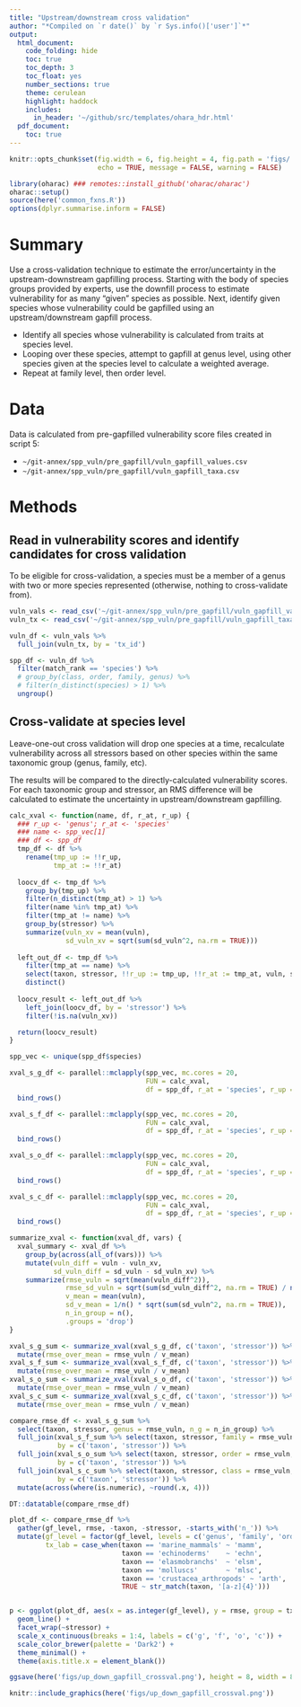 ```yaml
---
title: "Upstream/downstream cross validation"
author: "*Compiled on `r date()` by `r Sys.info()['user']`*"
output: 
  html_document:
    code_folding: hide
    toc: true
    toc_depth: 3
    toc_float: yes
    number_sections: true
    theme: cerulean
    highlight: haddock
    includes: 
      in_header: '~/github/src/templates/ohara_hdr.html'
  pdf_document:
    toc: true
---
```


``` r

knitr::opts_chunk$set(fig.width = 6, fig.height = 4, fig.path = 'figs/',
                      echo = TRUE, message = FALSE, warning = FALSE)

library(oharac) ### remotes::install_github('oharac/oharac')
oharac::setup()
source(here('common_fxns.R'))
options(dplyr.summarise.inform = FALSE) 
```

# Summary

Use a cross-validation technique to estimate the error/uncertainty in the upstream-downstream gapfilling process.  Starting with the body of species groups provided by experts, use the downfill process to estimate vulnerability for as many "given" species as possible.  Next, identify given species whose vulnerability could be gapfilled using an upstream/downstream gapfill process.  

* Identify all species whose vulnerability is calculated from traits at species level.
* Looping over these species, attempt to gapfill at genus level, using other species given at the species level to calculate a weighted average.
* Repeat at family level, then order level.


# Data

Data is calculated from pre-gapfilled vulnerability score files created in script 5:

* `~/git-annex/spp_vuln/pre_gapfill/vuln_gapfill_values.csv`
* `~/git-annex/spp_vuln/pre_gapfill/vuln_gapfill_taxa.csv`

# Methods

## Read in vulnerability scores and identify candidates for cross validation

To be eligible for cross-validation, a species must be a member of a genus with two or more species represented (otherwise, nothing to cross-validate from).  

```r
vuln_vals <- read_csv('~/git-annex/spp_vuln/pre_gapfill/vuln_gapfill_values.csv')
vuln_tx <- read_csv('~/git-annex/spp_vuln/pre_gapfill/vuln_gapfill_taxa.csv')

vuln_df <- vuln_vals %>%
  full_join(vuln_tx, by = 'tx_id')

spp_df <- vuln_df %>%
  filter(match_rank == 'species') %>%
  # group_by(class, order, family, genus) %>%
  # filter(n_distinct(species) > 1) %>%
  ungroup()

```

## Cross-validate at species level

Leave-one-out cross validation will drop one species at a time, recalculate vulnerability across all stressors based on other species within the same taxonomic group (genus, family, etc).

The results will be compared to the directly-calculated vulnerability scores.  For each taxonomic group and stressor, an RMS difference will be calculated to estimate the uncertainty in upstream/downstream gapfilling.

```r

calc_xval <- function(name, df, r_at, r_up) {
  ### r_up <- 'genus'; r_at <- 'species'
  ### name <- spp_vec[1]
  ### df <- spp_df
  tmp_df <- df %>%
    rename(tmp_up := !!r_up,
           tmp_at := !!r_at)
  
  loocv_df <- tmp_df %>%
    group_by(tmp_up) %>%
    filter(n_distinct(tmp_at) > 1) %>%
    filter(name %in% tmp_at) %>%
    filter(tmp_at != name) %>%
    group_by(stressor) %>%
    summarize(vuln_xv = mean(vuln),
              sd_vuln_xv = sqrt(sum(sd_vuln^2, na.rm = TRUE)))
  
  left_out_df <- tmp_df %>%
    filter(tmp_at == name) %>%
    select(taxon, stressor, !!r_up := tmp_up, !!r_at := tmp_at, vuln, sd_vuln) %>%
    distinct()
  
  loocv_result <- left_out_df %>%
    left_join(loocv_df, by = 'stressor') %>%
    filter(!is.na(vuln_xv))

  return(loocv_result)
}

```

```r

spp_vec <- unique(spp_df$species)

xval_s_g_df <- parallel::mclapply(spp_vec, mc.cores = 20,
                                  FUN = calc_xval, 
                                  df = spp_df, r_at = 'species', r_up = 'genus') %>%
  bind_rows()

xval_s_f_df <- parallel::mclapply(spp_vec, mc.cores = 20,
                                  FUN = calc_xval, 
                                  df = spp_df, r_at = 'species', r_up = 'family') %>%
  bind_rows()

xval_s_o_df <- parallel::mclapply(spp_vec, mc.cores = 20,
                                  FUN = calc_xval, 
                                  df = spp_df, r_at = 'species', r_up = 'order') %>%
  bind_rows()

xval_s_c_df <- parallel::mclapply(spp_vec, mc.cores = 20,
                                  FUN = calc_xval, 
                                  df = spp_df, r_at = 'species', r_up = 'class') %>%
  bind_rows()

```

```r
summarize_xval <- function(xval_df, vars) {
  xval_summary <- xval_df %>%
    group_by(across(all_of(vars))) %>%
    mutate(vuln_diff = vuln - vuln_xv,
           sd_vuln_diff = sd_vuln - sd_vuln_xv) %>%
    summarize(rmse_vuln = sqrt(mean(vuln_diff^2)),
              rmse_sd_vuln = sqrt(sum(sd_vuln_diff^2, na.rm = TRUE) / n()),
              v_mean = mean(vuln),
              sd_v_mean = 1/n() * sqrt(sum(sd_vuln^2, na.rm = TRUE)),
              n_in_group = n(),
              .groups = 'drop')
}

xval_s_g_sum <- summarize_xval(xval_s_g_df, c('taxon', 'stressor')) %>%
  mutate(rmse_over_mean = rmse_vuln / v_mean)
xval_s_f_sum <- summarize_xval(xval_s_f_df, c('taxon', 'stressor')) %>%
  mutate(rmse_over_mean = rmse_vuln / v_mean)
xval_s_o_sum <- summarize_xval(xval_s_o_df, c('taxon', 'stressor')) %>%
  mutate(rmse_over_mean = rmse_vuln / v_mean)
xval_s_c_sum <- summarize_xval(xval_s_c_df, c('taxon', 'stressor')) %>%
  mutate(rmse_over_mean = rmse_vuln / v_mean)
```

``` r
compare_rmse_df <- xval_s_g_sum %>%
  select(taxon, stressor, genus = rmse_vuln, n_g = n_in_group) %>%
  full_join(xval_s_f_sum %>% select(taxon, stressor, family = rmse_vuln, n_f = n_in_group), 
            by = c('taxon', 'stressor')) %>%
  full_join(xval_s_o_sum %>% select(taxon, stressor, order = rmse_vuln, n_o = n_in_group), 
            by = c('taxon', 'stressor')) %>%
  full_join(xval_s_c_sum %>% select(taxon, stressor, class = rmse_vuln, n_c = n_in_group), 
            by = c('taxon', 'stressor')) %>%
  mutate(across(where(is.numeric), ~round(.x, 4)))

DT::datatable(compare_rmse_df)

plot_df <- compare_rmse_df %>%
  gather(gf_level, rmse, -taxon, -stressor, -starts_with('n_')) %>%
  mutate(gf_level = factor(gf_level, levels = c('genus', 'family', 'order', 'class')),
         tx_lab = case_when(taxon == 'marine_mammals' ~ 'mamm',
                            taxon == 'echinoderms'    ~ 'echn',
                            taxon == 'elasmobranchs'  ~ 'elsm',
                            taxon == 'molluscs'       ~ 'mlsc',
                            taxon == 'crustacea_arthropods' ~ 'arth',
                            TRUE ~ str_match(taxon, '[a-z]{4}')))


p <- ggplot(plot_df, aes(x = as.integer(gf_level), y = rmse, group = tx_lab, color = tx_lab)) +
  geom_line() +
  facet_wrap(~stressor) +
  scale_x_continuous(breaks = 1:4, labels = c('g', 'f', 'o', 'c')) +
  scale_color_brewer(palette = 'Dark2') +
  theme_minimal() +
  theme(axis.title.x = element_blank())

ggsave(here('figs/up_down_gapfill_crossval.png'), height = 8, width = 8)

knitr::include_graphics(here('figs/up_down_gapfill_crossval.png'))
```

